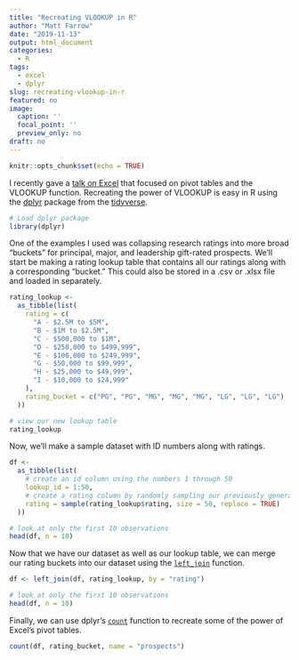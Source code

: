 ```yaml
---
title: "Recreating VLOOKUP in R"
author: "Matt Farrow"
date: "2019-11-13"
output: html_document
categories:
  - R
tags:
  - excel
  - dplyr
slug: recreating-vlookup-in-r
featured: no
image:
  caption: ''
  focal_point: ''
  preview_only: no
draft: no
---
```


```r
knitr::opts_chunk$set(echo = TRUE)
```

I recently gave a [talk on Excel](../../talk/2019-apra-excel/) that focused on pivot tables and the VLOOKUP function. Recreating the power of VLOOKUP is easy in R using the [dplyr](https://dplyr.tidyverse.org) package from the [tidyverse](https://www.tidyverse.org). 

```r
# Load dplyr package
library(dplyr)
```

One of the examples I used was collapsing research ratings into more broad "buckets" for principal, major, and leadership gift-rated prospects. We'll start be making a rating lookup table that contains all our ratings along with a corresponding "bucket." This could also be stored in a .csv or .xlsx file and loaded in separately. 

```r
rating_lookup <-
  as_tibble(list(
    rating = c(
      "A - $2.5M to $5M",
      "B - $1M to $2.5M",
      "C - $500,000 to $1M",
      "D - $250,000 to $499,999",
      "E - $100,000 to $249,999",
      "G - $50,000 to $99,999",
      "H - $25,000 to $49,999",
      "I - $10,000 to $24,999"
    ),
    rating_bucket = c("PG", "PG", "MG", "MG", "MG", "LG", "LG", "LG")
  ))

# view our new lookup table
rating_lookup
```

Now, we'll make a sample dataset with ID numbers along with ratings.

```r
df <-
  as_tibble(list(
    # create an id column using the numbers 1 through 50
    lookup_id = 1:50,
    # create a rating column by randomly sampling our previously generated ratings 50 times
    rating = sample(rating_lookup$rating, size = 50, replace = TRUE)
  ))

# look at only the first 10 observations
head(df, n = 10)
```

Now that we have our dataset as well as our lookup table, we can merge our rating buckets into our dataset using the [`left_join`](https://dplyr.tidyverse.org/reference/join.html) function.

```r
df <- left_join(df, rating_lookup, by = "rating")

# look at only the first 10 observations
head(df, n = 10)
```

Finally, we can use dplyr's [`count`](https://dplyr.tidyverse.org/reference/tally.html) function to recreate some of the power of Excel's pivot tables.

```r
count(df, rating_bucket, name = "prospects")
```


